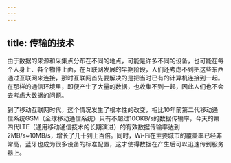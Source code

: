 ```yaml
---
---
---
```

title: 传输的技术
---




由于数据的来源和采集点分布在不同的地点，可能是许多不同的设备，也可能在每个人身上、各个物件上面，在互联网发展的早期阶段，人们还考虑不到把这些东西通过互联网来连接，那时互联网首先要解决的是把当时已有的计算机连接到一起。在那样的通信环境里，即便产生了大量的数据，也收集不到一起，因此人们也不会去考虑大数据的问题。

到了移动互联网时代，这个情况发生了根本性的改变，相比10年前第二代移动通信系统GSM（全球移动通信系统）只有不超过10OKB/s的数据传输率，今天的第四代LTE（通用移动通信技术的长期演进）的有效数据传输率达到2MB/s~10MB/s，增长了几十到上百倍。同时，Wi-Fi在主要城市的覆盖率已经非常高，蓝牙也成为很多设备的标准配置，这才使得数据在产生后可以迅速传到服务器上。